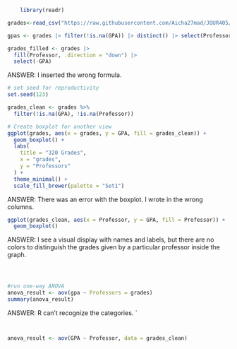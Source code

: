 ```r
	library(readr)


```

```r
grades<-read_csv("https://raw.githubusercontent.com/Aicha27mad/JOUR405/refs/heads/main/project/Grades.csv")
```
```r
gpas <- grades |> filter(!is.na(GPA)) |> distinct() |> select(Professor, GPA).   

grades_filled <- grades |>
  fill(Professor, .direction = "down") |>   
  select(-GPA) 
```
ANSWER: I inserted the wrong formula.

```r
# set seed for reproductivity 
set.seed(123)

```

```r
grades_clean <- grades %>%
  filter(!is.na(GPA), !is.na(Professor))   
```

```r

# Create boxplot for another view
ggplot(grades, aes(x = grades, y = GPA, fill = grades_clean)) +
  geom_boxplot() +
  labs(
    title = "320 Grades",
    x = "grades",
    y = "Professors"
  ) +
  theme_minimal() +
  scale_fill_brewer(palette = "Set1")
```
ANSWER: There was an error with the boxplot. I wrote in the wrong columns. 


```r
ggplot(grades_clean, aes(x = Professor, y = GPA, fill = Professor)) +
  geom_boxplot() 
```
ANSWER: I see a visual display with names and labels, but there are no colors to distinguish the grades given by a particular professor inside the graph.

```



```







```r
#run one-way ANOVA 
anova_result <- aov(gpa ~ Professors = grades)
summary(anova_result)

```
ANSWER: R can't recognize the categories. 
`
   
```


```

```r
anova_result <- aov(GPA ~ Professor, data = grades_clean)

```

